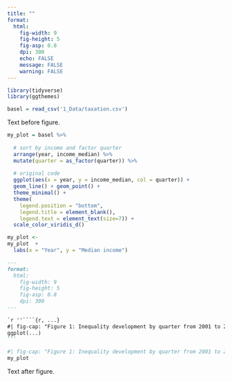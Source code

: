 ```yaml
---
title: ""
format:
  html:
    fig-width: 9
    fig-height: 5
    fig-asp: 0.8
    dpi: 300
    echo: FALSE
    message: FALSE
    warning: FALSE
---
```


```r

library(tidyverse)
library(ggthemes)

basel = read_csv('1_Data/taxation.csv')

```

Text before figure.


```r


my_plot = basel %>%
  
  # sort by income and factor quarter
  arrange(year, income_median) %>% 
  mutate(quarter = as_factor(quarter)) %>% 
  
  # original code
  ggplot(aes(x = year, y = income_median, col = quarter)) +
  geom_line() + geom_point() +
  theme_minimal() +
  theme(
    legend.position = "bottom",
    legend.title = element_blank(),
    legend.text = element_text(size=7)) + 
  scale_color_viridis_d() 

my_plot <- 
my_plot  +
  labs(x = "Year", y = "Median income")


```

````markdown
---
format:
  html:
    fig-width: 9
    fig-height: 5
    fig-asp: 0.8
    dpi: 300
---

`r ''````{r, ...}
#| fig-cap: "Figure 1: Inequality development by quarter from 2001 to 2017."
ggplot(...)
```
````


```r
#| fig-cap: "Figure 1: Inequality development by quarter from 2001 to 2017."
my_plot

```


Text after figure.





